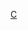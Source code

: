 {{football squad|teamname=卡利亚里足球俱乐部|bgcolor=#061844|textcolor=#FFFFFF|bordercolor=#FF2020
|name=Cagliari Calcio squad
| title       = 卡利亚里
|list=<div>
{{football squad2 player|no=1|name={{le|Simone Aresti||阿利斯堤}}}}
<!--{{{football squad2 player|no=3|name={{le|亚历山大.特里帕尔|Alessandro Tripaldelli|捷柏爾迪尼}}}}-->
{{football squad2 player|no=3|name=[[埃杜爾多·格爾達尼加|-{zh-hans:格尔达尼加;zh-hk:高達尼加;zh-tw:格爾達尼加;}-]]}}
{{football squad2 player|no=6|name=[[馬爾科·羅格|-{zh-hans:罗格;zh-hk:洛治;zh-tw:羅格;}-]]}}
{{football squad2 player|no=8|name={{le|拉茲凡·馬林|Răzvan Marin|-{zh-hans:马林;zh-hk:馬連;zh-tw:馬林;}-}}}}
{{football squad2 player|no=9|name=[[凯塔·巴尔德·迪奥|-{zh-hans:凯塔;zh-hk:基達}-]]}}
{{football squad2 player|no=10|name={{le|祖奧·柏度|João Pedro (footballer, born 1992)}}}}
<!--{{football squad2 player|no=12|name={{le|法布里奇奧·卡利加拉|Fabrizio Caligara|卡利加拉}}}}-->
{{football squad2 player|no=12|name={{le|拉烏爾·貝拉諾瓦|Raoul Bellanova|貝拉諾瓦}}}}
<!--{{football squad2 player|no=14|name={{le|施蒙尼·賓拿|Simone Pinna|賓拿}}}}-->
{{football squad2 player|no=14|name={{le|亚历山德罗·德约拉|Alessandro Deiola|戴奧拉}}}}
{{football squad2 player|no=16|name=[[凯文·斯特鲁特曼|-{zh-hans:斯特罗曼;zh-hk:史杜特文;zh-tw:斯特鲁特曼;}-]]}} 
<!--{{football squad2 player|no=17|name={{le|马特奥·特拉莫尼|Mattéo Tramoni|查莫尼}}}}-->
{{football squad2 player|no=18|name=[[納伊坦·南德斯|-{zh-hans:南德斯;zh-hk:蘭迪斯;zh-tw:南德斯;}-]]}}
{{football squad2 player|no=20|name={{le|加斯頓·佩雷羅|Gastón Pereiro|-{zh-hans:佩雷罗;zh-hk:彭利路;zh-tw:佩雷羅;}-}}}}
{{football squad2 player|no=22|name={{le|哈拉蘭博斯·萊科吉安尼斯|Charalampos Lykogiannis|-{zh-hans:莱科吉安尼斯;zh-hk:尼高基安尼斯;zh-tw:萊科吉安尼斯;}-}}}}
{{football squad2 player|no=23|name=[[盧卡·塞皮特利|-{zh-hans:塞皮特利;zh-hk:施比特利;zh-tw:塞皮特利;}-]]}}
<!--{{football squad2 player|no=24|name={{le|保罗·法拉戈|Paolo Faragò|-{zh-hans:法拉戈;zh-hk:法拉高;zh-tw:法拉戈;}-}}}}-->
{{football squad2 player|no=25|name={{le|加布里埃萊·扎帕|Gabriele Zappa|-{zh-hans:扎帕;zh-hk:沙柏;zh-tw:扎帕;}-}}}}
<!--{{football squad2 player|no=26|name={{le|齊托·盧溫博|Zito Luvumbo|-{zh-hans:卢温博;zh-hk:路雲保;zh-tw:盧溫博;}-}}}}-->
{{football squad2 player|no=27|name=[[阿爾貝托·格拉西|-{zh-hans:格拉西; zh-hk:加斯;}-]]}}
{{football squad2 player|no=28|name=[[阿萊西奥·克拉尼奥|-{zh-hans:克拉尼奥;zh-hk:卡格奴;zh-tw:克拉尼奥;}-]]}}
{{football squad2 player|no=29|name={{le|达尔贝特·恩里克|Dalbert Henrique|达尔贝特}}}}
{{football squad2 player|no=30|name=[[萊昂納多·帕沃雷蒂|-{zh-hans:帕沃雷蒂;zh-hk:柏禾列迪;zh-tw:帕沃雷蒂;}-]]}}
<!--{{football squad2 player|no=31|name={{le|古列爾莫·維卡里奧|Guglielmo Vicario|維卡里奧}}}}-->
{{football squad2 player|no=33|name={{le|里卡尔多·索蒂尔|Riccardo Sottil|-{zh-hans:索蒂尔;zh-hk:蘇迪爾;zh-tw:索蒂爾;}-}}}}
<!--{{football squad2 player|no=35|name={{le|里卡尔多·拉迪内蒂|Riccardo Ladinetti|拉迪内蒂}}}}-->
<!--{{football squad2 player|no=37|name={{le|Gagliano|Luca Gagliano}}}}-->
{{football squad2 player|no=40|name={{le|塞巴斯蒂安·瓦盧凱維奇|Sebastian Walukiewicz|華路基域斯}}}}
{{football squad2 player|no=44|name={{le|安德里亚·卡波尼|Andrea Carboni|卡波尼}}}}
{{football squad manager|name=[[亞歷桑德羅·阿戈斯蒂尼|阿戈斯蒂尼]] (看守)}}
</div>}}<noinclude>
{{Squad maintenance|update source=https://www.cagliaricalcio.com/#prima-squadra}}
[[Category:意大利足球俱樂部名單模板|C]]
</noinclude>